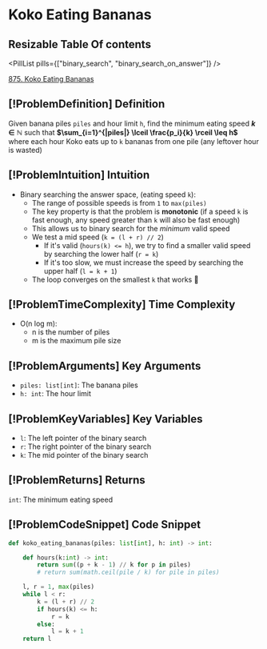 # Koko Eating Bananas

## Resizable Table Of contents

<DifficultyBadge difficulty="medium" />

<PillList pills={["binary_search", "binary_search_on_answer"]} />

[875. Koko Eating Bananas](https://leetcode.com/problems/koko-eating-bananas)

## [!ProblemDefinition] Definition

Given banana piles `piles` and hour limit `h`, find the minimum eating speed
**$k\in\mathbb{N}$** such that **$\sum_{i=1}^{|piles|} \lceil \frac{p_i}{k} \rceil \leq h$** where each hour Koko eats up to `k` bananas from one pile (any leftover hour is wasted)

## [!ProblemIntuition] Intuition

- Binary searching the answer space, (eating speed `k`):
    - The range of possible speeds is from `1` to `max(piles)`
    - The key property is that the problem is **monotonic** (if a speed `k` is fast enough, any speed greater than `k` will also be fast enough)
    - This allows us to binary search for the *minimum* valid speed
    - We test a mid speed (`k = (l + r) // 2`)
        - If it's valid (`hours(k) <= h`), we try to find a smaller valid speed by searching the lower half (`r = k`)
        - If it's too slow, we must increase the speed by searching the upper half (`l = k + 1`)
    - The loop converges on the smallest `k` that works 🍌

## [!ProblemTimeComplexity] Time Complexity

- O(n log m):
    - n is the number of piles
    - m is the maximum pile size

## [!ProblemArguments] Key Arguments

- `piles: list[int]`: The banana piles
- `h: int`: The hour limit

## [!ProblemKeyVariables] Key Variables

- `l`: The left pointer of the binary search
- `r`: The right pointer of the binary search
- `k`: The mid pointer of the binary search

## [!ProblemReturns] Returns

`int`: The minimum eating speed

## [!ProblemCodeSnippet] Code Snippet

```python meta="source=problems/875-koko-eating-bananas/solution.py"
def koko_eating_bananas(piles: list[int], h: int) -> int:

    def hours(k:int) -> int:
        return sum((p + k - 1) // k for p in piles)
        # return sum(math.ceil(pile / k) for pile in piles)

    l, r = 1, max(piles)
    while l < r:
        k = (l + r) // 2
        if hours(k) <= h:
            r = k
        else:
            l = k + 1
    return l
```

